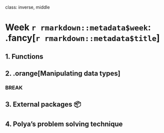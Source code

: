 
class: inverse, middle

# Week `r rmarkdown::metadata$week`: .fancy[`r rmarkdown::metadata$title`]

## 1. Functions
## 2. .orange[Manipulating data types]

### BREAK

## 3. External packages 📦
## 4. Polya's problem solving technique





